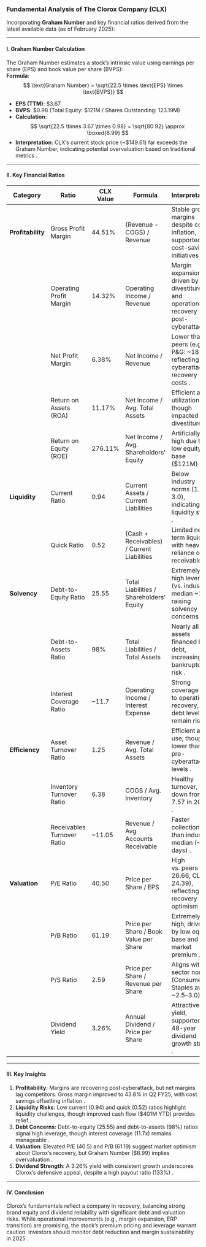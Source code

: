 ### Fundamental Analysis of The Clorox Company (CLX)  
Incorporating **Graham Number** and key financial ratios derived from the latest available data (as of February 2025):

---

#### **I. Graham Number Calculation**  
The Graham Number estimates a stock’s intrinsic value using earnings per share (EPS) and book value per share (BVPS):  
**Formula**:  
$$
\text{Graham Number} = \sqrt{22.5 \times \text{EPS} \times \text{BVPS}}
$$

- **EPS (TTM)**: $3.67   
- **BVPS**: $0.98 (Total Equity: $121M / Shares Outstanding: 123.19M)   
- **Calculation**:  
$$
\sqrt{22.5 \times 3.67 \times 0.98} = \sqrt{80.92} \approx \boxed{8.99}
$$
- **Interpretation**: CLX’s current stock price (~$149.61) far exceeds the Graham Number, indicating potential overvaluation based on traditional metrics .  

---

#### **II. Key Financial Ratios**  

| **Category**       | **Ratio**                   | **CLX Value**               | **Formula**                                                                 | **Interpretation**                                                                 |
|---------------------|-----------------------------|------------------------------|-----------------------------------------------------------------------------|-----------------------------------------------------------------------------------|
| **Profitability**   | Gross Profit Margin         | 44.51%           | (Revenue - COGS) / Revenue                                                  | Stable gross margins despite cost inflation, supported by cost-saving initiatives . |
|                     | Operating Profit Margin     | 14.32%           | Operating Income / Revenue                                                  | Margin expansion driven by divestitures and operational recovery post-cyberattack . |
|                     | Net Profit Margin           | 6.38%            | Net Income / Revenue                                                        | Lower than peers (e.g., P&G: ~18%), reflecting cyberattack recovery costs . |
|                     | Return on Assets (ROA)      | 11.17%            | Net Income / Avg. Total Assets                                              | Efficient asset utilization, though impacted by divestitures . |
|                     | Return on Equity (ROE)      | 276.11%           | Net Income / Avg. Shareholders’ Equity                                      | Artificially high due to low equity base ($121M) . |
| **Liquidity**       | Current Ratio               | 0.94              | Current Assets / Current Liabilities                                        | Below industry norms (1.5–3.0), indicating liquidity strain . |
|                     | Quick Ratio                 | 0.52              | (Cash + Receivables) / Current Liabilities                                  | Limited near-term liquidity, with heavy reliance on receivables . |
| **Solvency**        | Debt-to-Equity Ratio        | 25.55             | Total Liabilities / Shareholders’ Equity                                   | Extremely high leverage (vs. industry median ~1.0), raising solvency concerns . |
|                     | Debt-to-Assets Ratio        | 98%               | Total Liabilities / Total Assets                                           | Nearly all assets financed by debt, increasing bankruptcy risk . |
|                     | Interest Coverage Ratio     | ~11.7  | Operating Income / Interest Expense                                        | Strong coverage due to operational recovery, but debt levels remain risky. |
| **Efficiency**      | Asset Turnover Ratio        | 1.25              | Revenue / Avg. Total Assets                                                 | Efficient asset use, though lower than pre-cyberattack levels . |
|                     | Inventory Turnover Ratio    | 6.38              | COGS / Avg. Inventory                                                       | Healthy turnover, but down from 7.57 in 2020 . |
|                     | Receivables Turnover Ratio  | ~11.05  | Revenue / Avg. Accounts Receivable                                         | Faster collections than industry median (~30 days) . |
| **Valuation**       | P/E Ratio                   | 40.50             | Price per Share / EPS                                                       | High vs. peers (PG: 26.66, CL: 24.39), reflecting recovery optimism . |
|                     | P/B Ratio                   | 61.19             | Price per Share / Book Value per Share                                     | Extremely high, driven by low equity base and market premium . |
|                     | P/S Ratio                   | 2.59              | Price per Share / Revenue per Share                                        | Aligns with sector norms (Consumer Staples avg: ~2.5–3.0) . |
|                     | Dividend Yield              | 3.26%             | Annual Dividend / Price per Share                                          | Attractive yield, supported by 48-year dividend growth streak . |

---

#### **III. Key Insights**  
1. **Profitability**: Margins are recovering post-cyberattack, but net margins lag competitors. Gross margin improved to 43.8% in Q2 FY25, with cost savings offsetting inflation .  
2. **Liquidity Risks**: Low current (0.94) and quick (0.52) ratios highlight liquidity challenges, though improved cash flow ($401M YTD) provides relief .  
3. **Debt Concerns**: Debt-to-equity (25.55) and debt-to-assets (98%) ratios signal high leverage, though interest coverage (11.7x) remains manageable .  
4. **Valuation**: Elevated P/E (40.5) and P/B (61.19) suggest market optimism about Clorox’s recovery, but Graham Number ($8.99) implies overvaluation .  
5. **Dividend Strength**: A 3.26% yield with consistent growth underscores Clorox’s defensive appeal, despite a high payout ratio (133%) .  

---

#### **IV. Conclusion**  
Clorox’s fundamentals reflect a company in recovery, balancing strong brand equity and dividend reliability with significant debt and valuation risks. While operational improvements (e.g., margin expansion, ERP transition) are promising, the stock’s premium pricing and leverage warrant caution. Investors should monitor debt reduction and margin sustainability in 2025 .
